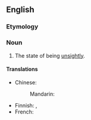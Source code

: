 ==English==

===Etymology===
{{suffix|en|unsightly|ness}}

===Noun===
{{en-noun|-|es}}

# The state of being [[unsightly]].

====Translations====
{{trans-top|state of being unslightly}}
* Chinese:
*: Mandarin: {{t-needed|cmn}}
{{trans-mid}}
* Finnish: {{t+|fi|rumuus}}, {{t|fi|rumannäköisyys}}
* French: {{t-needed|fr}}
{{trans-bottom}}